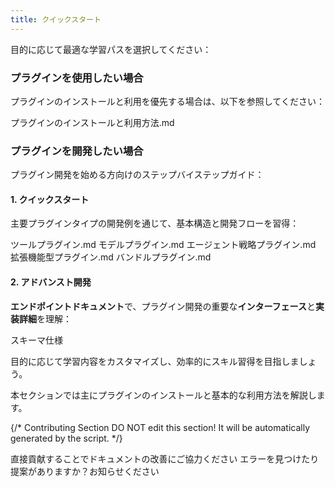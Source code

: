 ```yaml
---
title: クイックスタート
---
```



目的に応じて最適な学習パスを選択してください：

### プラグインを使用したい場合

プラグインのインストールと利用を優先する場合は、以下を参照してください：

<Card title="プラグインのインストールと利用方法.md" icon="link" href="install-plugins.md">
  プラグインのインストールと利用方法.md
</Card>

### プラグインを開発したい場合

プラグイン開発を始める方向けのステップバイステップガイド：

#### 1. クイックスタート

主要プラグインタイプの開発例を通じて、基本構造と開発フローを習得：

<Card title="ツールプラグイン.md" icon="link" href="develop-plugins/tool-plugin.md">
  ツールプラグイン.md
</Card>

<Card title="モデルプラグイン.md" icon="link" href="develop-plugins/model-plugin/README.md">
  モデルプラグイン.md
</Card>

<Card title="エージェント戦略プラグイン.md" icon="link" href="develop-plugins/agent-strategy-plugin.md">
  エージェント戦略プラグイン.md
</Card>

<Card title="拡張機能型プラグイン.md" icon="link" href="develop-plugins/extension-plugin.md">
  拡張機能型プラグイン.md
</Card>

<Card title="バンドルプラグイン.md" icon="link" href="develop-plugins/bundle.md">
  バンドルプラグイン.md
</Card>

#### 2. アドバンスト開発

**エンドポイントドキュメント**で、プラグイン開発の重要な**インターフェース**と**実装詳細**を理解：

<Card title="スキーマ仕様" icon="link" href="../schema-definition/">
  スキーマ仕様
</Card>

目的に応じて学習内容をカスタマイズし、効率的にスキル習得を目指しましょう。

本セクションでは主にプラグインのインストールと基本的な利用方法を解説します。

{/*
Contributing Section
DO NOT edit this section!
It will be automatically generated by the script.
*/}

<CardGroup cols="2">
    <Card
        title="このページを編集する"
        icon="pen-to-square"
        href="https://github.com/langgenius/dify-docs-mintlify/edit/main/ja-jp/plugins/quick-start/README.mdx"
    >
        直接貢献することでドキュメントの改善にご協力ください
    </Card>
    <Card
        title="問題を報告する"
        icon="github"
        href="https://github.com/langgenius/dify-docs-mintlify/issues/new?title=ドキュメントの問題%3A%20&body=%23%23%20問題の説明%0A%3C%21--%20発見した問題について簡単に説明してください%20--%3E%0A%0A%23%23%20ページリンク%0Ahttps%3A%2F%2Fgithub.com%2Flanggenius%2Fdify-docs-mintlify%2Fblob%2Fmain%2Fja-jp/plugins/quick-start%2FREADME.mdx%0A%0A%23%23%20提案される変更%0A%3C%21--%20特定の変更案がある場合は、ここで説明してください%20--%3E%0A%0A%3C%21--%20ドキュメントの品質向上にご協力いただきありがとうございます！%20--%3E"
    >
        エラーを見つけたり提案がありますか？お知らせください
    </Card>
</CardGroup>
